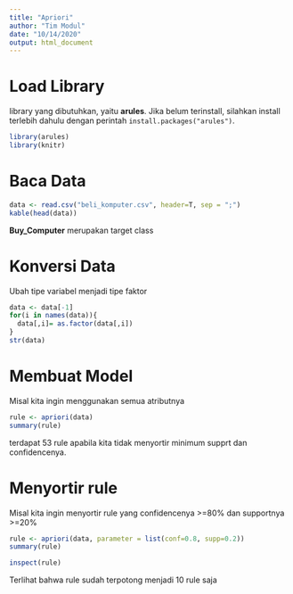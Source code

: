 ```yaml
---
title: "Apriori"
author: "Tim Modul"
date: "10/14/2020"
output: html_document
---
```


# Load Library
library yang dibutuhkan, yaitu **arules**. Jika belum terinstall, silahkan install terlebih dahulu dengan perintah `install.packages("arules")`.

```r
library(arules)
library(knitr)
```

# Baca Data

```r
data <- read.csv("beli_komputer.csv", header=T, sep = ";")
kable(head(data))
```
**Buy_Computer** merupakan target class

# Konversi Data
Ubah tipe variabel menjadi tipe faktor
```r
data <- data[-1]
for(i in names(data)){
  data[,i]= as.factor(data[,i])
}
str(data)
```

# Membuat Model
Misal kita ingin menggunakan semua atributnya
```r
rule <- apriori(data)
summary(rule)
```
terdapat 53 rule apabila kita tidak menyortir minimum supprt dan confidencenya.

# Menyortir rule
Misal kita ingin menyortir rule yang confidencenya >=80% dan supportnya >=20%
```r
rule <- apriori(data, parameter = list(conf=0.8, supp=0.2))
summary(rule)
```
```r
inspect(rule)
```
Terlihat bahwa rule sudah terpotong menjadi 10 rule saja
